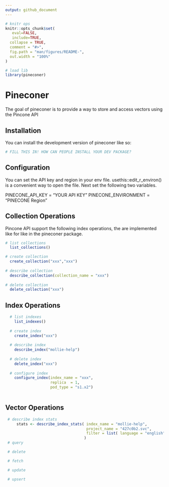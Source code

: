 ```yaml
---
output: github_document
---
```


<!-- README.md is generated from README.Rmd. Please edit that file -->

```r

# knitr ops
knitr::opts_chunk$set(
   eval=FALSE, 
   include=TRUE,
  collapse = TRUE,
  comment = "#>",
  fig.path = "man/figures/README-",
  out.width = "100%"
)

# load lib
library(pineconer)

```

# Pineconer

<!-- badges: start -->
<!-- badges: end -->

The goal of pineconer is to provide a way to store and access vectors using the Pincone API

## Installation

You can install the development version of pineconer like so:

``` r
# FILL THIS IN! HOW CAN PEOPLE INSTALL YOUR DEV PACKAGE?
```

## Configuration

You can set the API key and region in your env file. usethis::edit_r_environ() is a convenient way to open the file. Next set the following two variables.

PINECONE_API_KEY = "YOUR API KEY"
PINECONE_ENVIRONMENT = "PINECONE Region"


## Collection Operations

Pincone API support the following index operations, the are implemented like for like in the pineconer package. 

```r

# list collections
  list_collections()

# create collection
  create_collection("xxx","xxx")
  
# describe collection
  describe_collection(collection_name = "xxx")
  
# delete collection
  delete_collection("xxx")

```

## Index Operations

```r
  # list indexes
    list_indexes()
  
  # create index
    create_index("xxx")
  
  # describe index
    describe_index("mollie-help")
  
  # delete index
    delete_index("xxx")
    
  # configure index
    configure_index(index_name = "xxx", 
                    replica  = 1, 
                    pod_type = "s1.x2")
  
```

## Vector Operations
```r
 # describe index stats
     stats <- describe_index_stats( index_name = "mollie-help", 
                                    project_name = "427c0b2.svc",
                                    filter = list( language = "english")
                                   )
 # query

 # delete

 # fetch

 # update

 # upsert

```

